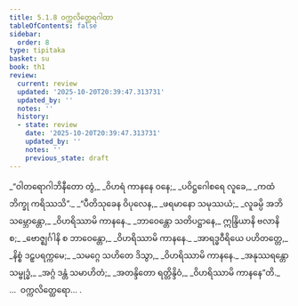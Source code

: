 ```yaml
---
title: 5.1.8 ဝက္ကလိတ္ထေရဂါထာ
tableOfContents: false
sidebar:
  order: 8
type: tipitaka
basket: su
book: th1
review:
  current: review
  updated: '2025-10-20T20:39:47.313731'
  updated_by: ''
  notes: ''
  history:
  - state: review
    date: '2025-10-20T20:39:47.313731'
    updated_by: ''
    notes: ''
    previous_state: draft
---
```



<DynamicBreadcrumb />


<ReviewStatus review={frontmatter.review} showDetails={true} />

<HypothesisAnnotation frontmatter={frontmatter} />

<Division number="350" book="th1" e="ch" v="19" p="278">

<Paragraph number="609" type="verses" book="th1">
_“ဝါတရောဂါဘိနီတော တွံ,_  
_ဝိဟရံ ကာနနေ ဝနေ;_  
_ပဝိဋ္ဌဂေါစရေ လူခေ,_  
_ကထံ ဘိက္ခု ကရိဿသိ”._  

</Paragraph>

</Division>
<Division number="351" book="th1" e="ch" v="19" p="278">

<Paragraph number="610" type="verses" book="th1">
_“ပီတိသုခေန ဝိပုလေန,_  
_ဖရမာနော သမုဿယံ;_  
_လူခမ္ပိ အဘိသမ္ဘောန္တော,_  
_ဝိဟရိဿာမိ ကာနနေ._  

</Paragraph>

</Division>
<Division number="352" book="th1" e="ch" v="19" p="278">

<Paragraph number="611" type="verses" book="th1">
_ဘာဝေန္တော သတိပဋ္ဌာနေ,_  
ဣန္ဒြိယာနိ ဗလာနိ စ;_  
_ဗောဇ္ဈင်္ဂါနိ စ ဘာဝေန္တော,_  
_ဝိဟရိဿာမိ ကာနနေ._  

</Paragraph>

</Division>
<Division number="353" book="th1" e="ch" v="19" p="278">

<Paragraph number="612" type="verses" book="th1">
_အာရဒ္ဓဝီရိယေ ပဟိတတ္တေ,_  
_နိစ္စံ ဒဠှပရက္ကမေ;_  
_သမဂ္ဂေ သဟိတေ ဒိသွာ,_  
_ဝိဟရိဿာမိ ကာနနေ._  

</Paragraph>

</Division>
<Division number="354" book="th1" e="ch" v="19" p="278">

<Paragraph number="613" type="verses" book="th1">
_အနုဿရန္တော သမ္ဗုဒ္ဓံ,_  
_အဂ္ဂံ ဒန္တံ သမာဟိတံ;_  
_အတန္ဒိတော ရတ္တိန္ဒိဝံ,_  
_ဝိဟရိဿာမိ ကာနနေ”တိ._  


</Paragraph>
</Division>

<Paragraph number="614" type="center" book="th1">
…  ဝက္ကလိတ္ထေရော… .
</Paragraph>